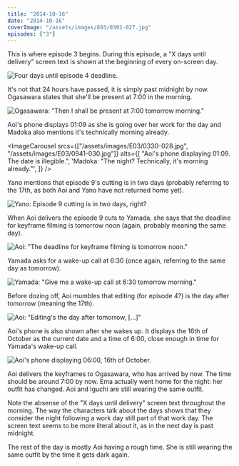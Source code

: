 ```yaml
---
title: "2014-10-16"
date: "2014-10-16"
coverImage: "/assets/images/E03/0302-027.jpg"
episodes: ["3"]
---
```


This is where episode 3 begins. During this episode, a "X days until delivery" screen text is shown at the beginning of every on-screen day.

![Four days until episode 4 deadline.](/assets/images/E03/0130-026.jpg)

It's not that 24 hours have passed, it is simply past midnight by now. Ogasawara states that she'll be present at 7:00 in the morning.

![Ogasawara: "Then I shall be present at 7:00 tomorrow morning."](/assets/images/E03/0232-480.jpg)

Aoi's phone displays 01:09 as she is going over her work for the day and Madoka also mentions it's technically morning already.

<ImageCarousel
  srcs={["/assets/images/E03/0330-028.jpg", "/assets/images/E03/0941-030.jpg"]}
  alts={[
    "Aoi's phone displaying 01:09. The date is illegible.",
    'Madoka: "The night? Technically, it\'s morning already."',
  ]}
/>

Yano mentions that episode 9's cutting is in two days (probably referring to the 17th, as both Aoi and Yano have not returned home yet).

![Yano: Episode 9 cutting is in two days, right?](/assets/images/E03/0453-028.jpg)

When Aoi delivers the episode 9 cuts to Yamada, she says that the deadline for keyframe filming is tomorrow noon (again, probably meaning the same day).

![Aoi: "The deadline for keyframe filming is tomorrow noon."](/assets/images/E03/0906-029.jpg)

Yamada asks for a wake-up call at 6:30 (once again, referring to the same day as tomorrow).

![Yamada: "Give me a wake-up call at 6:30 tomorrow morning."](/assets/images/E03/1006-898.jpg)

Before dozing off, Aoi mumbles that editing (for episode 4?) is the day after tomorrow (meaning the 17th).

![Aoi: "Editing's the day after tomorrow, [...]"](/assets/images/E03/1023-899.jpg)

Aoi's phone is also shown after she wakes up. It displays the 16th of October as the current date and a time of 6:00, close enough in time for Yamada's wake-up call.

![Aoi's phone displaying 06:00, 16th of October.](/assets/images/E03/1103-303.jpg)

Aoi delivers the keyframes to Ogasawara, who has arrived by now. The time should be around 7:00 by now. Ema actually went home for the night: her outfit has changed. Aoi and Iguchi are still wearing the same outfit.

<Alert>
  <Lightbulb className="h-5 w-5" />
  <AlertDescription>
    Note the absense of the "X days until delivery" screen text throughout the
    morning. The way the characters talk about the days shows that they consider
    the night following a work day still part of that work day. The screen text
    seems to be more literal about it, as in the next day is past midnight.
  </AlertDescription>
</Alert>

The rest of the day is mostly Aoi having a rough time. She is still wearing the same outfit by the time it gets dark again.

